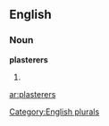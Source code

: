 
==English==

===Noun===
'''plasterers'''

# {{plural of|[[plasterer]]}}

[[Category:English plurals]]

[[ar:plasterers]]